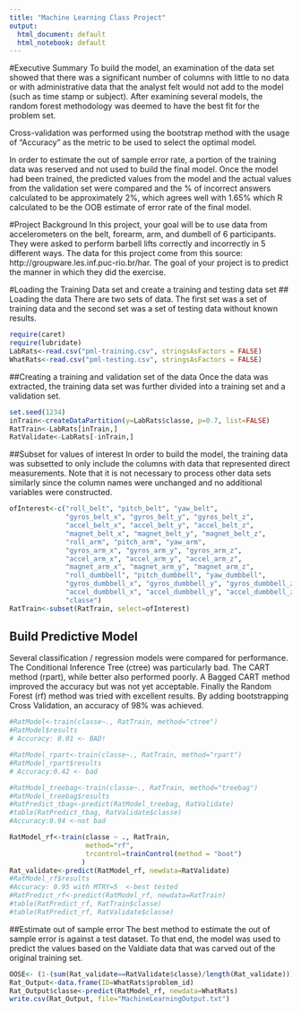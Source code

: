 ```yaml
---
title: "Machine Learning Class Project"
output:
  html_document: default
  html_notebook: default
---
```

#Executive Summary
To build the model, an examination of the data set showed that there was a significant number of columns with little to no data or with administrative data that the analyst felt would not add to the model (such as time stamp or subject).  After examining several models, the random forest methodology was deemed to have the best fit for the problem set.  

Cross-validation was performed using the bootstrap method with the usage of "Accuracy" as the metric to be used to select the optimal model.

In order to estimate the out of sample error rate, a portion of the training data was reserved and not used to build the final model.  Once the model had been trained, the predicted values from the model and the actual values from the validation set were compared and the % of incorrect answers calculated to be approximately 2%, which agrees well with 1.65% which R calculated to be the OOB estimate of error rate of the final model.

#Project Background
In this project, your goal will be to use data from accelerometers on the belt, forearm, arm, and dumbell of 6 participants. They were asked to perform barbell lifts correctly and incorrectly in 5 different ways. The data for this project come from this source: http://groupware.les.inf.puc-rio.br/har.  The goal of your project is to predict the manner in which they did the exercise. 

#Loading the Training Data set and create a training and testing data set
## Loading the data
There are two sets of data. The first set was a set of training data and the second set was a set of testing data without known results.
```r
require(caret)
require(lubridate)
LabRats<-read.csv("pml-training.csv", stringsAsFactors = FALSE)
WhatRats<-read.csv("pml-testing.csv", stringsAsFactors = FALSE)
```

##Creating a training and validation set of the data
Once the data was extracted, the training data set was further divided into a training set and a validation set.
```r
set.seed(1234)
inTrain<-createDataPartition(y=LabRats$classe, p=0.7, list=FALSE)
RatTrain<-LabRats[inTrain,]
RatValidate<-LabRats[-inTrain,]
```

##Subset for values of interest
In order to build the model, the training data was subsetted to only include the columns with data that represented direct measurements.  Note that it is not necessary to process other data sets similarly since the column names were unchanged and no additional variables were constructed.
```r
ofInterest<-c("roll_belt", "pitch_belt", "yaw_belt",
              "gyros_belt_x", "gyros_belt_y", "gyros_belt_z",
              "accel_belt_x", "accel_belt_y", "accel_belt_z",
              "magnet_belt_x", "magnet_belt_y", "magnet_belt_z",
              "roll_arm", "pitch_arm", "yaw_arm",
              "gyros_arm_x", "gyros_arm_y", "gyros_arm_z",
              "accel_arm_x", "accel_arm_y", "accel_arm_z",
              "magnet_arm_x", "magnet_arm_y", "magnet_arm_z",
              "roll_dumbbell", "pitch_dumbbell", "yaw_dumbbell",
              "gyros_dumbbell_x", "gyros_dumbbell_y", "gyros_dumbbell_z",
              "accel_dumbbell_x", "accel_dumbbell_y", "accel_dumbbell_z",
              "classe")
RatTrain<-subset(RatTrain, select=ofInterest)
```

## Build Predictive Model
Several classification / regression models were compared for performance.  The Conditional Inference Tree (ctree) was particularly bad.  The CART method (rpart), while better also performed poorly.  A Bagged CART method improved the accuracy but was not yet acceptable.  Finally the Random Forest (rf) method was tried with excellent results.  By adding bootstrapping Cross Validation, an accuracy of 98% was achieved.
```r
#RatModel<-train(classe~., RatTrain, method="ctree")
#RatModel$results
# Accuracy: 0.01 <- BAD!

#RatModel_rpart<-train(classe~., RatTrain, method="rpart")
#RatModel_rpart$results
# Accuracy:0.42 <- bad

#RatModel_treebag<-train(classe~., RatTrain, method="treebag")
#RatModel_treebag$results
#RatPredict_tbag<-predict(RatModel_treebag, RatValidate)
#table(RatPredict_tbag, RatValidate$classe)
#Accuracy:0.94 <-not bad

RatModel_rf<-train(classe ~ ., RatTrain, 
                   method="rf",
                   trcontrol=trainControl(method = "boot") 
                  ) 
Rat_validate<-predict(RatModel_rf, newdata=RatValidate)
#RatModel_rf$results
#Accuracy: 0.95 with MTRY=5  <-best tested
#RatPredict_rf<-predict(RatModel_rf, newdata=RatTrain)
#table(RatPredict_rf, RatTrain$classe)
#table(RatPredict_rf, RatValidate$classe)
```

##Estimate out of sample error
The best method to estimate the out of sample error is against a test dataset.  To that end, the model was used to predict the values based on the Valdiate data that was carved out of the original training set.
```r
OOSE<- (1-(sum(Rat_validate==RatValidate$classe)/length(Rat_validate)))*100
Rat_Output<-data.frame(ID=WhatRats$problem_id)
Rat_Output$classe<-predict(RatModel_rf, newdata=WhatRats)
write.csv(Rat_Output, file="MachineLearningOutput.txt")
```

